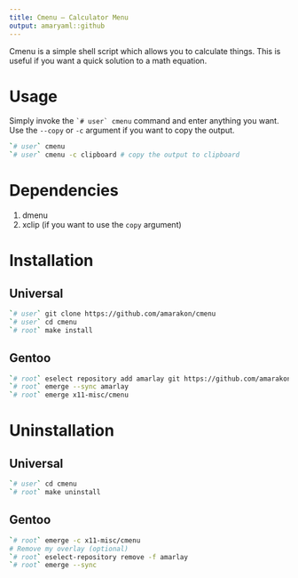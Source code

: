 ```yaml
---
title: Cmenu – Calculator Menu
output: amaryaml::github
---
```


Cmenu is a simple shell script which allows you to calculate things.
This is useful if you want a quick solution to a math equation.

# Usage

Simply invoke the `` `# user` cmenu `` command and enter anything you want.
Use the `--copy` or `-c` argument if you want to copy the output.

```sh
`# user` cmenu
`# user` cmenu -c clipboard # copy the output to clipboard
```


# Dependencies

#. dmenu
#. xclip (if you want to use the `copy` argument)

# Installation

## Universal

```sh
`# user` git clone https://github.com/amarakon/cmenu
`# user` cd cmenu
`# root` make install
```

## Gentoo

```sh
`# root` eselect repository add amarlay git https://github.com/amarakon/amarlay
`# root` emerge --sync amarlay
`# root` emerge x11-misc/cmenu
```

# Uninstallation

## Universal

```sh
`# user` cd cmenu
`# root` make uninstall
```

## Gentoo

```sh
`# root` emerge -c x11-misc/cmenu
# Remove my overlay (optional)
`# root` eselect-repository remove -f amarlay
`# root` emerge --sync
```

